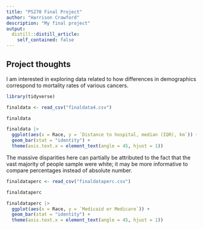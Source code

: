 ```yaml
---
title: "PS270 Final Project"
author: "Harrison Crawford"
description: "My final project"
output:
  distill::distill_article:
    self_contained: false
---
```




## Project thoughts

I am interested in exploring data related to how differences in demographics correspond to mortality rates of various cancers. 

```r
library(tidyverse)
```

```r
finaldata <- read_csv("finaldata4.csv")
```
```r
finaldata
```

```r
finaldata |>
  ggplot(aes(x = Race, y = `Distance to hospital, median (IQR), km`)) +
  geom_bar(stat = "identity") +
  theme(axis.text.x = element_text(angle = 45, hjust = 1))
```

The massive disparities here can partially be attributed to the fact that the vast majority of people sample were white; it may be more informative to compare percentages instead of absolute number. 

```r
finaldataperc <- read_csv("finaldataperc.csv")
```

```r
finaldataperc
```


```r
finaldataperc |>
  ggplot(aes(x = Race, y = `Medicaid or Medicare`)) +
  geom_bar(stat = "identity") +
  theme(axis.text.x = element_text(angle = 45, hjust = 1))
```



